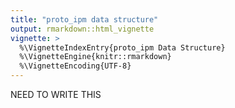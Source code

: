 ```yaml
---
title: "proto_ipm data structure"
output: rmarkdown::html_vignette
vignette: >
  %\VignetteIndexEntry{proto_ipm Data Structure}
  %\VignetteEngine{knitr::rmarkdown}
  %\VignetteEncoding{UTF-8}
---
```


NEED TO WRITE THIS
